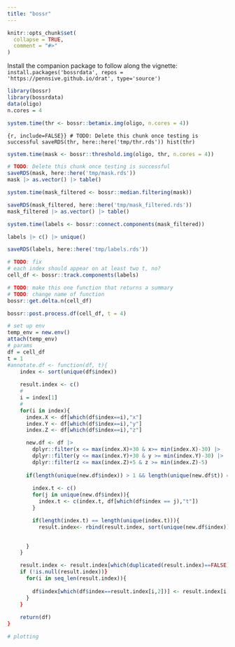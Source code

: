 ```yaml
---
title: "bossr"
---
```


```r
knitr::opts_chunk$set(
  collapse = TRUE,
  comment = "#>"
)
```

Install the companion package to follow along the vignette: `install.packages('bossrdata', repos = 'https://pennsive.github.io/drat', type='source')`

```r
library(bossr)
library(bossrdata)
data(oligo)
n.cores = 4
```

```r
system.time(thr <- bossr::betamix.img(oligo, n.cores = 4))
```

```{r, include=FALSE}}
# TODO: Delete this chunk once testing is successful
saveRDS(thr, here::here('tmp/thr.rds'))
hist(thr)
```

```r
system.time(mask <- bossr::threshold.img(oligo, thr, n.cores = 4))
```

```r
# TODO: Delete this chunk once testing is successful
saveRDS(mask, here::here('tmp/mask.rds'))
mask |> as.vector() |> table()
```

```r
system.time(mask_filtered <- bossr::median.filtering(mask))
```

```r
saveRDS(mask_filtered, here::here('tmp/mask_filtered.rds'))
mask_filtered |> as.vector() |> table()
```

```r
system.time(labels <- bossr::connect.components(mask_filtered))
```
```r
labels |> c() |> unique()
```

```r
saveRDS(labels, here::here('tmp/labels.rds'))
```


```r
# TODO: fix
# each index should appear on at least two t, no?
cell_df <- bossr::track.components(labels)
```


```r
# TODO: make this one function that returns a summary
# TODO: change name of function
bossr::get.delta.n(cell_df)
```

```r
bossr::post.process.df(cell_df, t = 4)
```

```r
# set up env
temp_env = new.env()
attach(temp_env)
# params
df = cell_df
t = 1
#annotate.df <- function(df, t){
    index <- sort(unique(df$index))
  
    result.index <- c()
    # 
    i = index[1]
    #
    for(i in index){
      index.X <- df[which(df$index==i),"x"]
      index.Y <- df[which(df$index==i),"y"]
      index.Z <- df[which(df$index==i),"z"]

      new.df <- df |> 
        dplyr::filter(x <= max(index.X)+30 & x>= min(index.X)-30) |> 
        dplyr::filter(y <= max(index.Y)+30 & y >= min(index.Y)-30) |>
        dplyr::filter(z <= max(index.Z)+5 & z >= min(index.Z)-5) 
      
      if(length(unique(new.df$index)) > 1 && length(unique(new.df$t)) == nrow(new.df)){
        
        index.t <- c()
        for(j in unique(new.df$index)){
          index.t <- c(index.t, df[which(df$index == j),"t"])
        }

        if(length(index.t) == length(unique(index.t))){
          result.index<- rbind(result.index, sort(unique(new.df$index)))}
        

      }
    }

    result.index <- result.index[which(duplicated(result.index)==FALSE),]
    if (!is.null(result.index))}
      for(i in seq_len(result.index)){
      
        df$index[which(df$index==result.index[i,2])] <- result.index[i,1]
      }
    }
   
    return(df)
}


```

```r
# plotting
```
